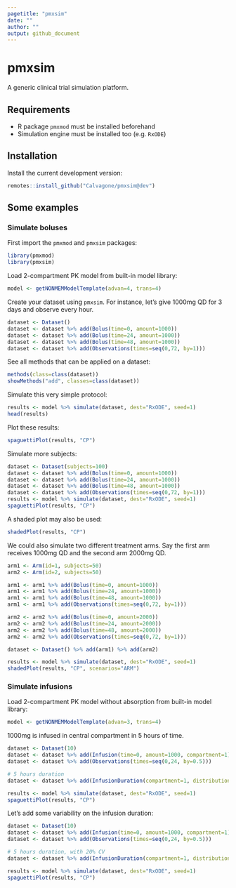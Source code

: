 ```yaml
---
pagetitle: "pmxsim"
date: ""
author: ""
output: github_document
---
```


# pmxsim
A generic clinical trial simulation platform.

## Requirements

* R package `pmxmod` must be installed beforehand
* Simulation engine must be installed too (e.g. `RxODE`)

## Installation
Install the current development version:
  
```r
remotes::install_github("Calvagone/pmxsim@dev")
```

## Some examples

### Simulate boluses

First import the `pmxmod` and `pmxsim` packages:

```r
library(pmxmod)
library(pmxsim)
```

Load 2-compartment PK model from built-in model library:

```r
model <- getNONMEMModelTemplate(advan=4, trans=4)
```

Create your dataset using `pmxsim`. For instance, let's give 1000mg QD for 3 days and observe every hour.

```r
dataset <- Dataset()
dataset <- dataset %>% add(Bolus(time=0, amount=1000))
dataset <- dataset %>% add(Bolus(time=24, amount=1000))
dataset <- dataset %>% add(Bolus(time=48, amount=1000))
dataset <- dataset %>% add(Observations(times=seq(0,72, by=1)))
```

See all methods that can be applied on a dataset:

```r
methods(class=class(dataset))
showMethods("add", classes=class(dataset))
```


Simulate this very simple protocol:

```r
results <- model %>% simulate(dataset, dest="RxODE", seed=1)
head(results)
```

Plot these results:

```r
spaguettiPlot(results, "CP")
```

Simulate more subjects:

```r
dataset <- Dataset(subjects=100)
dataset <- dataset %>% add(Bolus(time=0, amount=1000))
dataset <- dataset %>% add(Bolus(time=24, amount=1000))
dataset <- dataset %>% add(Bolus(time=48, amount=1000))
dataset <- dataset %>% add(Observations(times=seq(0,72, by=1)))
results <- model %>% simulate(dataset, dest="RxODE", seed=1)
spaguettiPlot(results, "CP")
```

A shaded plot may also be used:

```r
shadedPlot(results, "CP")
```

We could also simulate two different treatment arms. Say the first arm receives 1000mg QD and the second arm 2000mg QD.

```r
arm1 <- Arm(id=1, subjects=50)
arm2 <- Arm(id=2, subjects=50)

arm1 <- arm1 %>% add(Bolus(time=0, amount=1000))
arm1 <- arm1 %>% add(Bolus(time=24, amount=1000))
arm1 <- arm1 %>% add(Bolus(time=48, amount=1000))
arm1 <- arm1 %>% add(Observations(times=seq(0,72, by=1)))

arm2 <- arm2 %>% add(Bolus(time=0, amount=2000))
arm2 <- arm2 %>% add(Bolus(time=24, amount=2000))
arm2 <- arm2 %>% add(Bolus(time=48, amount=2000))
arm2 <- arm2 %>% add(Observations(times=seq(0,72, by=1)))

dataset <- Dataset() %>% add(arm1) %>% add(arm2)

results <- model %>% simulate(dataset, dest="RxODE", seed=1)
shadedPlot(results, "CP", scenarios="ARM")
```

### Simulate infusions

Load 2-compartment PK model without absorption from built-in model library:

```r
model <- getNONMEMModelTemplate(advan=3, trans=4)
```

1000mg is infused in central compartment in 5 hours of time.

```r
dataset <- Dataset(10)
dataset <- dataset %>% add(Infusion(time=0, amount=1000, compartment=1))
dataset <- dataset %>% add(Observations(times=seq(0,24, by=0.5)))

# 5 hours duration
dataset <- dataset %>% add(InfusionDuration(compartment=1, distribution=ConstantDistribution(5)))

results <- model %>% simulate(dataset, dest="RxODE", seed=1)
spaguettiPlot(results, "CP")
```

Let's add some variability on the infusion duration:

```r
dataset <- Dataset(10)
dataset <- dataset %>% add(Infusion(time=0, amount=1000, compartment=1))
dataset <- dataset %>% add(Observations(times=seq(0,24, by=0.5)))

# 5 hours duration, with 20% CV
dataset <- dataset %>% add(InfusionDuration(compartment=1, distribution=LogNormalDistribution(meanlog=log(5), sdlog=0.2)))

results <- model %>% simulate(dataset, dest="RxODE", seed=1)
spaguettiPlot(results, "CP")
```